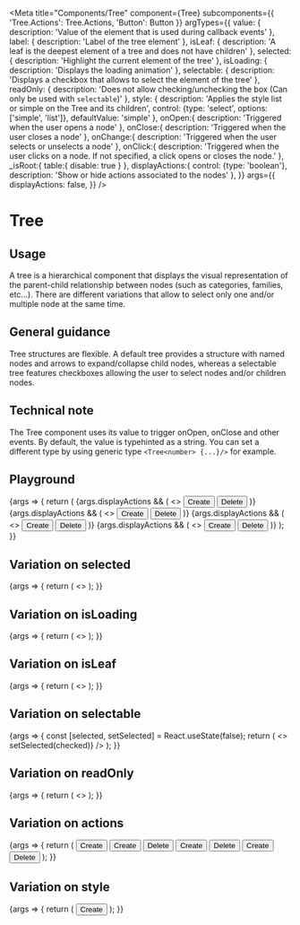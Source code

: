
<Meta
  title="Components/Tree"
  component={Tree}
  subcomponents={{
    'Tree.Actions': Tree.Actions,
    'Button': Button
  }}
  argTypes={{
    value: {
      description: 'Value of the element that is used during callback events'
    },
    label: {
      description: 'Label of the tree element'
    },
    isLeaf: {
      description: 'A leaf is the deepest element of a tree and does not have children'
    },
    selected: {
      description: 'Highlight the current element of the tree'
    },
    isLoading: {
      description: 'Displays the loading animation'
    },
    selectable: {
      description: 'Displays a checkbox that allows to select the element of the tree'
    },
    readOnly: {
      description: 'Does not allow checking/unchecking the box (Can only be used with `selectable`)'
    },
    style: {
      description: 'Applies the style list or simple on the Tree and its children',
      control: {type: 'select', options: ['simple', 'list']},
      defaultValue: 'simple'
    },
    onOpen:{
      description: 'Triggered when the user opens a node'
    },
    onClose:{
      description: 'Triggered when the user closes a node'
    },
    onChange:{
      description: 'Triggered when the user selects or unselects a node'
    },
    onClick:{
      description: 'Triggered when the user clicks on a node. If not specified, a click opens or closes the node.'
    },
    _isRoot:{
        table:{
          disable: true
        }
    },
    displayActions:{
      control: {type: 'boolean'},
      description: 'Show or hide actions associated to the nodes'
    },
  }}
  args={{
    displayActions: false,
  }}
/>

# Tree

## Usage

A tree is a hierarchical component that displays the visual representation of the parent-child relationship between nodes (such as categories, families, etc...). There are different variations that allow to select only one and/or multiple node at the same time.

## General guidance

Tree structures are flexible. A default tree provides a structure with named nodes and arrows to expand/collapse child nodes, whereas a selectable tree features checkboxes allowing the user to select nodes and/or children nodes.

## Technical note

The Tree component uses its value to trigger onOpen, onClose and other events. By default, the value is typehinted as a string. You can set a different type by using generic type `<Tree<number> {...}/>` for example.

## Playground

<Canvas>
  <Story name="Standard">
    {args => {
      return (
        <Tree value={'master'} label={'Master'} {...args}>
          <Tree.Actions>
            {args.displayActions && (
              <>
                <Button ghost size="small" level="primary">Create</Button>
                <Button ghost size="small" level="danger">Delete</Button>
              </>
            )}
          </Tree.Actions>
          <Tree value={'tvs'} label={'TVs and projectors'} {...args}>
            <Tree.Actions>
              {args.displayActions && (
                <>
                  <Button ghost size="small" level="primary">Create</Button>
                  <Button ghost size="small" level="danger">Delete</Button>
                </>
               )}
            </Tree.Actions>
          </Tree>
          <Tree value={'cameras'} label={'Cameras'} {...args}>
            <Tree.Actions>
              {args.displayActions && (
                <>
                  <Button ghost size="small" level="primary">Create</Button>
                  <Button ghost size="small" level="danger">Delete</Button>
                </>
              )}
            </Tree.Actions>
          </Tree>
          <Tree value={'audio'} label={'Audio and Video'} {...args}>
            <Tree.Actions>
              {args.displayActions && (
                <>
                  <Button ghost size="small" level="primary">Create</Button>
                  <Button ghost size="small" level="danger">Delete</Button>
                </>
              )}
            </Tree.Actions>
          </Tree>
        </Tree>
      );
    }}
  </Story>
</Canvas>

<ArgsTable story="Standard" />

## Variation on selected

<Canvas>
  <Story name="Selected">
    {args => {
      return (
        <>
          <Tree {...args} label='default' selected={false} />
          <Tree {...args} label='selected' selected={true} />
        </>
      );
    }}
  </Story>
</Canvas>

## Variation on isLoading

<Canvas>
  <Story name="IsLoading">
    {args => {
      return (
        <>
          <Tree {...args} label='default' isLoading={false} />
          <Tree {...args} label='isLoading' isLoading={true} />
        </>
      );
    }}
  </Story>
</Canvas>

## Variation on isLeaf

<Canvas>
  <Story name="IsLeaf">
    {args => {
      return (
        <>
          <Tree {...args} label='default' isLeaf={false} />
          <Tree {...args} label='isLeaf' isLeaf={true} />
        </>
      );
    }}
  </Story>
</Canvas>

## Variation on selectable

<Canvas>
  <Story name="Selectable">
    {args => {
      const [selected, setSelected] = React.useState(false);
      return (
        <>
          <Tree {...args} label='default' selectable={false}/>
          <Tree
            {...args}
            label='selectable'
            selectable={true}
            selected={selected}
            onChange={(_value, checked) => setSelected(checked)}
          />
        </>
      );
    }}
  </Story>
</Canvas>

## Variation on readOnly

<Canvas>
  <Story name="ReadOnly">
    {args => {
      return (
        <>
          <Tree {...args} label='default' selectable={true} readOnly={false} />
          <Tree {...args} label='readOnly' selectable={true} readOnly={true} />
        </>
      );
    }}
  </Story>
</Canvas>

## Variation on actions

<Canvas>
  <Story name="WithActions">
    {args => {
      return (
        <Tree value={'master'} label={'Master'} {...args}>
          <Tree.Actions>
            <Button level="primary" size="small" ghost>Create</Button>
          </Tree.Actions>
          <Tree value={'tvs'} label={'TVs and projectors'} {...args}>
            <Tree.Actions>
              <Button level="primary" size="small" ghost>Create</Button>
              <Button level="danger" size="small" ghost>Delete</Button>
            </Tree.Actions>
          </Tree>
          <Tree value={'cameras'} label={'Cameras'} {...args}>
            <Tree.Actions>
              <Button level="primary" size="small" ghost>Create</Button>
              <Button level="danger" size="small" ghost>Delete</Button>
            </Tree.Actions>
          </Tree>
          <Tree value={'audio'} label={'Audio and Video'} {...args}>
            <Tree.Actions>
              <Button level="primary" size="small" ghost>Create</Button>
              <Button level="danger" size="small" ghost>Delete</Button>
            </Tree.Actions>
          </Tree>
        </Tree>
      );
    }}
  </Story>
</Canvas>


## Variation on style

<Canvas>
  <Story name="WithListStyle">
    {args => {
      return (
        <Tree value={'master'} label={'Master'} style="list" {...args}>
          <Tree.Actions>
            <Button level="primary" size="small" ghost>Create</Button>
          </Tree.Actions>
          <Tree value={'tvs'} label={'TVs and projectors'} {...args}>
            <Tree value={'pc_monitors'} label={'PC Monitors'} {...args}/>
            <Tree value={'led_tvs'} label={'LED TVs'} isLeaf={true} {...args}/>
          </Tree>
          <Tree value={'cameras'} label={'Cameras'} {...args}/>
          <Tree value={'audio'} label={'Audio and Video'} {...args}/>
        </Tree>
      );
    }}
  </Story>
</Canvas>
